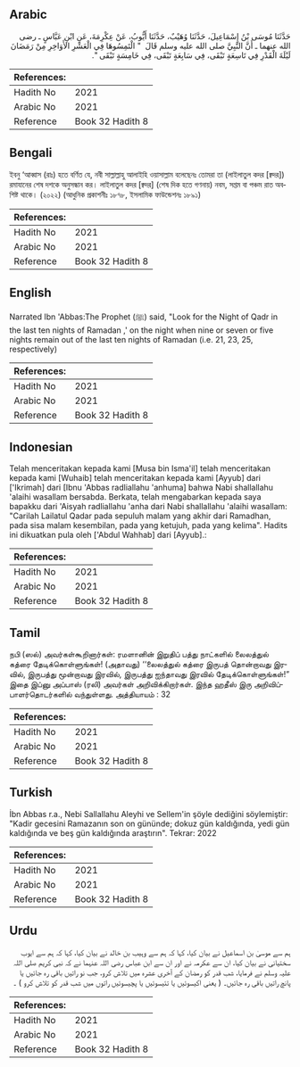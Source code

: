## Arabic


<div dir="rtl" lang="ar" style={{fontSize:'larger',backgroundColor:'#f8f9fa',padding:20}}>
حَدَّثَنَا مُوسَى بْنُ إِسْمَاعِيلَ، حَدَّثَنَا وُهَيْبٌ، حَدَّثَنَا أَيُّوبُ، عَنْ عِكْرِمَةَ، عَنِ ابْنِ عَبَّاسٍ ـ رضى الله عنهما ـ أَنَّ النَّبِيَّ صلى الله عليه وسلم قَالَ ‏ "‏ الْتَمِسُوهَا فِي الْعَشْرِ الأَوَاخِرِ مِنْ رَمَضَانَ لَيْلَةَ الْقَدْرِ فِي تَاسِعَةٍ تَبْقَى، فِي سَابِعَةٍ تَبْقَى، فِي خَامِسَةٍ تَبْقَى ‏"‏‏.‏
</div>
<div style={{backgroundColor:'#f8f9fa',padding:20, marginBottom: 10}}><table> <thead> <tr> <th>References:</th> <th></th> </tr> </thead> <tbody><tr><td>Hadith No</td><td>2021</td></tr><tr><td>Arabic No</td><td>2021</td></tr><tr><td>Reference</td><td>Book 32 Hadith 8</td></tr></tbody></table></div>

## Bengali


<div dir="ltr" lang="bn" style={{fontSize:'larger',backgroundColor:'#f8f9fa',padding:20}}>
ইবনু ‘আব্বাস (রাঃ) হতে বর্ণিত যে, নবী সাল্লাল্লাহু আলাইহি ওয়াসাল্লাম বলেছেনঃ তোমরা তা (লাইলাতুল কদর [ক্বদর]) রমাযানের শেষ দশকে অনুসন্ধান কর। লাইলাতুল কদর [ক্বদর] (শেষ দিক হতে গণনায়) নবম, সপ্তম বা পঞ্চম রাত অবশিষ্ট থাকে। (২০২২) (আধুনিক প্রকাশনীঃ ১৮৭৮, ইসলামিক ফাউন্ডেশনঃ ১৮৯১)
</div>
<div style={{backgroundColor:'#f8f9fa',padding:20, marginBottom: 10}}><table> <thead> <tr> <th>References:</th> <th></th> </tr> </thead> <tbody><tr><td>Hadith No</td><td>2021</td></tr><tr><td>Arabic No</td><td>2021</td></tr><tr><td>Reference</td><td>Book 32 Hadith 8</td></tr></tbody></table></div>

## English


<div dir="ltr" lang="en" style={{fontSize:'larger',backgroundColor:'#f8f9fa',padding:20}}>
Narrated Ibn 'Abbas:The Prophet (ﷺ) said, "Look for the Night of Qadr in the last ten nights of Ramadan ,' on the night when nine or seven or five nights remain out of the last ten nights of Ramadan (i.e. 21, 23, 25, respectively)
</div>
<div style={{backgroundColor:'#f8f9fa',padding:20, marginBottom: 10}}><table> <thead> <tr> <th>References:</th> <th></th> </tr> </thead> <tbody><tr><td>Hadith No</td><td>2021</td></tr><tr><td>Arabic No</td><td>2021</td></tr><tr><td>Reference</td><td>Book 32 Hadith 8</td></tr></tbody></table></div>

## Indonesian


<div dir="ltr" lang="id" style={{fontSize:'larger',backgroundColor:'#f8f9fa',padding:20}}>
Telah menceritakan kepada kami [Musa bin Isma'il] telah menceritakan kepada kami [Wuhaib] telah menceritakan kepada kami [Ayyub] dari ['Ikrimah] dari [Ibnu 'Abbas radliallahu 'anhuma] bahwa Nabi shallallahu 'alaihi wasallam bersabda. Berkata, telah mengabarkan kepada saya bapakku dari 'Aisyah radliallahu 'anha dari Nabi shallallahu 'alaihi wasallam: "Carilah Lailatul Qadar pada sepuluh malam yang akhir dari Ramadhan, pada sisa malam kesembilan, pada yang ketujuh, pada yang kelima". Hadits ini dikuatkan pula oleh ['Abdul Wahhab] dari [Ayyub].:
</div>
<div style={{backgroundColor:'#f8f9fa',padding:20, marginBottom: 10}}><table> <thead> <tr> <th>References:</th> <th></th> </tr> </thead> <tbody><tr><td>Hadith No</td><td>2021</td></tr><tr><td>Arabic No</td><td>2021</td></tr><tr><td>Reference</td><td>Book 32 Hadith 8</td></tr></tbody></table></div>

## Tamil


<div dir="ltr" lang="ta" style={{fontSize:'larger',backgroundColor:'#f8f9fa',padding:20}}>
நபி (ஸல்) அவர்கள்கூறினார்கள்: ரமளானின் இறுதிப் பத்து நாட்களில் லைலத்துல் கத்ரை தேடிக்கொள்ளுங்கள்! (அதாவது) ‘‘லைலத்துல் கத்ரை இருபத் தொன்றாவது இரவில், இருபத்து மூன்றாவது இரவில், இருபத்து ஐந்தாவது இரவில் தேடிக்கொள்ளுங்கள்!” இதை இப்னு அப்பாஸ் (ரலி) அவர்கள் அறிவிக்கிறார்கள். இந்த ஹதீஸ் இரு அறிவிப்பாளர்தொடர்களில் வந்துள்ளது. அத்தியாயம் : 32
</div>
<div style={{backgroundColor:'#f8f9fa',padding:20, marginBottom: 10}}><table> <thead> <tr> <th>References:</th> <th></th> </tr> </thead> <tbody><tr><td>Hadith No</td><td>2021</td></tr><tr><td>Arabic No</td><td>2021</td></tr><tr><td>Reference</td><td>Book 32 Hadith 8</td></tr></tbody></table></div>

## Turkish


<div dir="ltr" lang="tr" style={{fontSize:'larger',backgroundColor:'#f8f9fa',padding:20}}>
İbn Abbas r.a., Nebi Sallallahu Aleyhi ve Sellem'in şöyle dediğini söylemiştir: "Kadir gecesini Ramazanın son on gününde; dokuz gün kaldığında, yedi gün kaldığında ve beş gün kaldığında araştırın". Tekrar: 2022
</div>
<div style={{backgroundColor:'#f8f9fa',padding:20, marginBottom: 10}}><table> <thead> <tr> <th>References:</th> <th></th> </tr> </thead> <tbody><tr><td>Hadith No</td><td>2021</td></tr><tr><td>Arabic No</td><td>2021</td></tr><tr><td>Reference</td><td>Book 32 Hadith 8</td></tr></tbody></table></div>

## Urdu


<div dir="rtl" lang="ur" style={{fontSize:'larger',backgroundColor:'#f8f9fa',padding:20}}>
ہم سے موسیٰ بن اسماعیل نے بیان کیا، کہا کہ ہم سے وہیب بن خالد نے بیان کیا، کہا کہ ہم سے ایوب سختیانی نے بیان کیا، ان سے عکرمہ نے اور ان سے ابن عباس رضی اللہ عنہما نے کہ نبی کریم صلی اللہ علیہ وسلم نے فرمایا، شب قدر کو رمضان کے آخری عشرہ میں تلاش کرو، جب نو راتیں باقی رہ جائیں یا پانچ راتیں باقی رہ جائیں۔ ( یعنی اکیسوئیں یا تئیسوئیں یا پچیسوئیں راتوں میں شب قدر کو تلاش کرو ) ۔
</div>
<div style={{backgroundColor:'#f8f9fa',padding:20, marginBottom: 10}}><table> <thead> <tr> <th>References:</th> <th></th> </tr> </thead> <tbody><tr><td>Hadith No</td><td>2021</td></tr><tr><td>Arabic No</td><td>2021</td></tr><tr><td>Reference</td><td>Book 32 Hadith 8</td></tr></tbody></table></div>